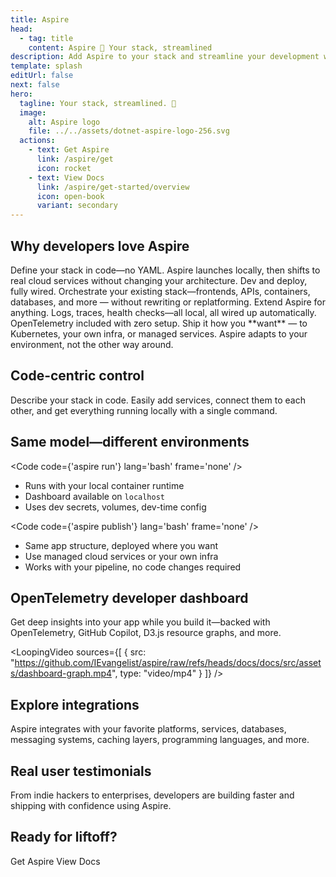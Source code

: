 ```yaml
---
title: Aspire
head:
  - tag: title
    content: Aspire 💫 Your stack, streamlined
description: Add Aspire to your stack and streamline your development workflow with code-first control, modularity, and observability.
template: splash
editUrl: false
next: false
hero:
  tagline: Your stack, streamlined. 💫
  image:
    alt: Aspire logo
    file: ../../assets/dotnet-aspire-logo-256.svg
  actions:
    - text: Get Aspire
      link: /aspire/get
      icon: rocket
    - text: View Docs
      link: /aspire/get-started/overview
      icon: open-book
      variant: secondary
---
```



## Why developers love Aspire

<CardGrid stagger>
  <Card title="Code-First Control" icon="laptop">
    Define your stack in code—no YAML. Aspire launches locally, then shifts to real cloud services without changing your architecture. Dev and deploy, fully wired.
  </Card>
  <Card title="Modular and Extensible" icon="puzzle">
    Orchestrate your existing stack—frontends, APIs, containers, databases, and more — without rewriting or replatforming. Extend Aspire for anything.
  </Card>
  <Card title="Observability from the Start" icon="magnifier">
    Logs, traces, health checks—all local, all wired up automatically. OpenTelemetry included with zero setup.
  </Card>
  <Card title="Flexible Deployments" icon="rocket">
    Ship it how you **want** — to Kubernetes, your own infra, or managed services. Aspire adapts to your environment, not the other way around.
  </Card>
</CardGrid>

## Code-centric control

Describe your stack in code. Easily add services, connect them to each other, and get everything running locally with a single command.


<ThreeTierAspire />

## Same model—different environments

<CardGrid>
  <Card title="Local Development" icon="laptop">

  <Code code={'aspire run'} lang='bash' frame='none' />

  - Runs with your local container runtime
  - Dashboard available on `localhost`
  - Uses dev secrets, volumes, dev-time config
  
  <LinkCard href="/aspire/get-started/installation"
            title='Aspire CLI — run'
            description='Run your entire stack locally—instantly orchestrated for development.' />

  </Card>

  <Card title="Production Deployment" icon="rocket">

  <Code code={'aspire publish'} lang='bash' frame='none' />

  - Same app structure, deployed where you want
  - Use managed cloud services or your own infra
  - Works with your pipeline, no code changes required

  <LinkCard href="/aspire/get-started/installation"
            title='Aspire CLI — deploy'
            description='Model your app once—deploy anywhere, from cloud to on-prem.' />

  </Card>
</CardGrid>

## OpenTelemetry developer dashboard

Get deep insights into your app while you build it—backed with OpenTelemetry, GitHub Copilot, D3.js resource graphs, and more.

<LoopingVideo sources={[
  { src: "https://github.com/IEvangelist/aspire/raw/refs/heads/docs/docs/src/assets/dashboard-graph.mp4", type: "video/mp4" }
]} />

## Explore integrations


Aspire integrates with your favorite platforms, services, databases, messaging systems, caching layers, programming languages, and more.

<IntegrationHexGrid />

## Real user testimonials


From indie hackers to enterprises, developers are building faster and shipping with confidence using Aspire.

<TestimonialCarousel />

## Ready for liftoff?

<LinkButton href="/aspire/get-started/installation" icon="rocket" iconPlacement="start">
    Get Aspire
</LinkButton>
<LinkButton href="/aspire/get-started/overview" icon="open-book" variant="secondary" iconPlacement="start">
    View Docs
</LinkButton>